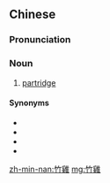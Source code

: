 {{also|竹鸡}}
==Chinese==
{{zh-forms|s=竹鸡}}

===Pronunciation===
{{zh-pron
|m=zhújī
|mn=tek-ke/tek-koe
|cat=n
}}

===Noun===
{{zh-noun}}

# [[partridge]]

{{zh-cat|Birds}}

====Synonyms====
* {{zh-l|灰山鶉}}
* {{zh-l|山鶉}}
* {{zh-l|石雞}}
* {{zh-l|鷓鴣/鹧鸪}}

[[zh-min-nan:竹雞]]
[[mg:竹雞]]